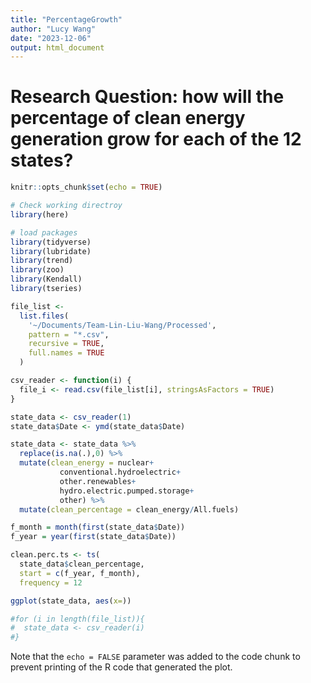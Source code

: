 ```yaml
---
title: "PercentageGrowth"
author: "Lucy Wang"
date: "2023-12-06"
output: html_document
---
```

# Research Question: how will the percentage of clean energy generation grow for each of the 12 states? 
```r
knitr::opts_chunk$set(echo = TRUE)
```


```r
# Check working directroy
library(here)

# load packages
library(tidyverse)
library(lubridate)
library(trend)
library(zoo)
library(Kendall)
library(tseries)

file_list <-
  list.files(
    '~/Documents/Team-Lin-Liu-Wang/Processed',
    pattern = "*.csv",
    recursive = TRUE,
    full.names = TRUE
  )

csv_reader <- function(i) {
  file_i <- read.csv(file_list[i], stringsAsFactors = TRUE)
}

```


```r
state_data <- csv_reader(1)
state_data$Date <- ymd(state_data$Date)

```

```r
state_data <- state_data %>% 
  replace(is.na(.),0) %>% 
  mutate(clean_energy = nuclear+
           conventional.hydroelectric+
           other.renewables+
           hydro.electric.pumped.storage+
           other) %>% 
  mutate(clean_percentage = clean_energy/All.fuels)
```


```r
f_month = month(first(state_data$Date))
f_year = year(first(state_data$Date))

clean.perc.ts <- ts(
  state_data$clean_percentage,
  start = c(f_year, f_month),
  frequency = 12

ggplot(state_data, aes(x=))
```

```r

#for (i in length(file_list)){
#  state_data <- csv_reader(i)
#}

```

Note that the `echo = FALSE` parameter was added to the code chunk to prevent printing of the R code that generated the plot.
